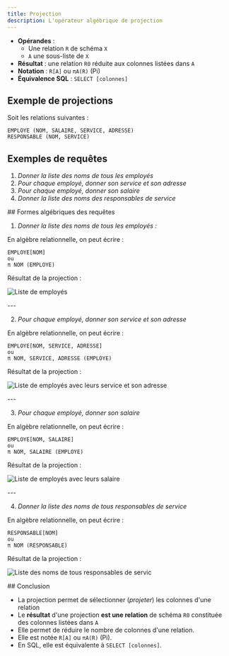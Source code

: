 ```yaml
---
title: Projection
description: L'opérateur algébrique de projection
---
```



<Slide title="La projection">

* **Opérandes** :
    * Une relation `R` de schéma `X`
    * `A` une sous-liste de `X`
* **Résultat** : une relation `R0` réduite aux colonnes listées dans `A`
* **Notation** : `R[A]` ou `πA(R)` (Pi)
* **Équivalence SQL** : `SELECT [colonnes]`

</Slide>
<Slide>

## Exemple de projections

Soit les relations suivantes :

```
EMPLOYE (NOM, SALAIRE, SERVICE, ADRESSE)
RESPONSABLE (NOM, SERVICE)
```
## Exemples de requêtes
1. _Donner la liste des noms de tous les employés_
2. _Pour chaque employé, donner son service et son adresse_
3. _Pour chaque employé, donner son salaire_
4. _Donner la liste des noms des responsables de service_

</Slide>
## Formes algébriques des requêtes
<Slide title="La projection">

1. _Donner la liste des noms de tous les employés :_

En algèbre relationnelle, on peut écrire :

```
EMPLOYE[NOM]      
ou
π NOM (EMPLOYE)
```

Résultat de la projection :

![Liste de employés](01-projection-01.png)

</Slide>
---
<Slide title="La projection">

2. _Pour chaque employé, donner son service et son adresse_

En algèbre relationnelle, on peut écrire :

```
EMPLOYE[NOM, SERVICE, ADRESSE]      
ou
π NOM, SERVICE, ADRESSE (EMPLOYE)
```

Résultat de la projection :

![Liste de employés avec leurs service et son adresse](01-projection-02.png)

</Slide>
---
<Slide title="La projection">

3. _Pour chaque employé, donner son salaire_

En algèbre relationnelle, on peut écrire :

```
EMPLOYE[NOM, SALAIRE]      
ou
π NOM, SALAIRE (EMPLOYE)
```

Résultat de la projection :

![Liste de employés avec leurs salaire](01-projection-03.png)


</Slide>
---
<Slide title="La projection">

4. _Donner la liste des noms de tous responsables de service_

En algèbre relationnelle, on peut écrire :

```
RESPONSABLE[NOM]      
ou
π NOM (RESPONSABLE)
```

Résultat de la projection :

![Liste des noms de tous responsables de servic](01-projection-04.png)

</Slide>

<Slide title="La projection">
## Conclusion

* La projection permet de sélectionner (_projeter_) les colonnes d'une relation
* Le **résultat** d'une projection **est une relation** de schéma `R0` constituée des colonnes listées dans `A`
* Elle permet de réduire le nombre de colonnes d'une relation.
* Elle est notée `R[A]` ou `πA(R)` (Pi).
* En SQL, elle est équivalente à `SELECT [colonnes]`.
</Slide>
